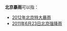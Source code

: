 '''北京暴雨'''可以指：

* [[2012年北京特大暴雨|2012年北京特大暴雨]]
* [[2011年6月23日北京强降雨|2011年6月23日北京强降雨]]

{{Disambiguation|B|cat=四字中国事件消歧义}}